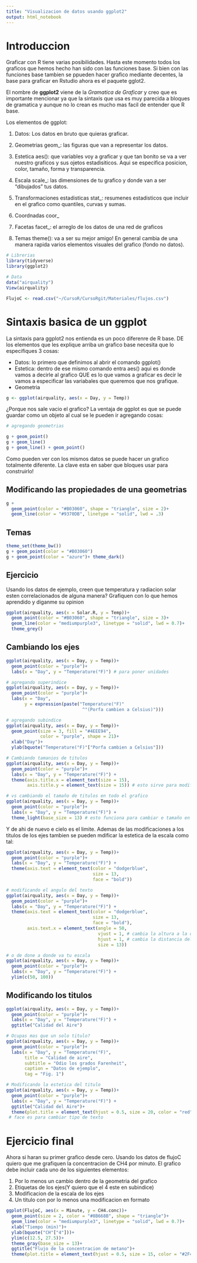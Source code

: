 ```yaml
---
title: "Visualizacion de datos usando ggplot2"
output: html_notebook
---
```


# Introduccion

Graficar con R tiene varias posibilidades. Hasta este momento todos los graficos que hemos hecho han sido con las funciones base. Si bien con las funciones base tambien se ppueden hacer grafico mediante decentes, la base para graficar en Rstudio ahora es el paquete gglot2.

El nombre de __ggplot2__ viene de la _Gramatica de Graficar_ y creo que es importante mencionar ya que la sintaxis que usa es muy parecida a bloques de gramatica y aunque no lo crean es mucho mas facil de entender que R base.

Los elementos de ggplot:

1. Datos: Los datos en bruto que quieras graficar.

2. Geometrias geom_: las figuras que van a representar los datos.

3. Estetica aes(): que variables voy a graficar y que tan bonito se va a ver nuestro graficos y sus ojetos estadisiticos. Aqui se especifica posicion, color, tamaño, forma y transparencia.

4. Escala scale_: las dimensiones de tu grafico y donde van a ser "dibujados" tus datos.

5. Transformaciones estadisticas stat_: resumenes estadisticos que incluir en el grafico como quantiles, curvas y sumas.

6. Coordnadas coor_

7. Facetas facet_: el arreglo de los datos de una red de graficos

8. Temas theme(): va a ser su mejor amigo! En general cambia de una manera rapida varios elementos visuales del grafico (fondo no datos).

```r
# Librerias
library(tidyverse)
library(ggplot2)

# Data
data("airquality")
View(airquality)

FlujoC <- read.csv("~/CursoR/CursoRgit/Materiales/flujos.csv")
```

# Sintaxis basica de un ggplot

La sintaxis para ggplot2 nos entienda es un poco diferenre de R base. DE los elementos que les explique arriba un grafico base necesita que lo especifiques 3 cosas:

* Datos: lo primero que definimos al abrir el comando ggplot()
* Estetica: dentro de ese mismo comando entra aes() aqui es donde vamos a decirle al grafico QUE es lo que vamos a graficar es decir le vamos a especificar las variabales que queremos que nos grafique.
* Geometria

```r
g <- ggplot(airquality, aes(x = Day, y = Temp))
```

¿Porque nos sale vacio el grafico?
La ventaja de ggplot es que se puede guardar como un objeto al cual se le pueden ir agregando cosas:

```r
# agregando geometrias

g + geom_point()
g + geom_line()
g + geom_line() + geom_point()

```

Como pueden ver con los mismos datos se puede hacer un grafico totalmente diferente. La clave esta en saber que bloques usar para construirlo!

## Modificando las propiedades de una geometrias

```r
g +
  geom_point(color = "#B03060", shape = "triangle", size = 2)+
  geom_line(color = "#9370DB", linetype = "solid", lwd = .3)

```

## Temas

```r
theme_set(theme_bw())
g + geom_point(color = "#B03060")
g + geom_point(color = "azure")+ theme_dark()
```

## Ejercicio

Usando los datos de ejemplo, creen que temperatura y radiacion solar esten correlacionados de alguna manera? Grafiquen con lo que hemos aprendido y diganme su opinion

```r
ggplot(airquality, aes(x = Solar.R, y = Temp))+
  geom_point(color = "#B03060", shape = "triangle", size = 3)+
  geom_line(color = "mediumpurple3", linetype = "solid", lwd = 0.7)+
  theme_grey()

```

## Cambiando los ejes

```r
ggplot(airquality, aes(x = Day, y = Temp))+
  geom_point(color = "purple")+
  labs(x = "Day", y = "Temperature(°F)") # para poner unidades

# agregando superindice
ggplot(airquality, aes(x = Day, y = Temp))+
  geom_point(color = "purple")+
  labs(x = "Day", 
       y = expression(paste("Temperature(°F)"
                             ^"(Porfa cambien a Celsius)")))

# agregando subindice
ggplot(airquality, aes(x = Day, y = Temp))+
  geom_point(size = 3, fill = "#4EEE94",
             color = "purple", shape = 21)+
  xlab("Day")+
  ylab(bquote("Temperature(°F)"["Porfa cambien a Celsius"]))

# Cambiando tamanios de titulos 
ggplot(airquality, aes(x = Day, y = Temp))+
  geom_point(color = "purple")+
  labs(x = "Day", y = "Temperature(°F)") +
  theme(axis.title.x = element_text(size = 15),
        axis.title.y = element_text(size = 15)) # esto sirve para modificar el tamaño de cada eje

# vs cambiando el tamaño de titulos en todo el grafico
ggplot(airquality, aes(x = Day, y = Temp))+
  geom_point(color = "purple")+
  labs(x = "Day", y = "Temperature(°F)") +
  theme_light(base_size = 13) # esto funciona para cambiar e tamaño en todo el grafico
```

Y de ahi de nuevo e cielo es el limite. Ademas de las modificaciones a los titulos de los ejes tambien se pueden mdificar la estetica de la escala como tal:

```r
ggplot(airquality, aes(x = Day, y = Temp))+
  geom_point(color = "purple")+
  labs(x = "Day", y = "Temperature(°F)") +
  theme(axis.text = element_text(color = "dodgerblue",
                                 size = 13,
                                 face = "bold"))

# modificando el angulo del texto
ggplot(airquality, aes(x = Day, y = Temp))+
  geom_point(color = "purple")+
  labs(x = "Day", y = "Temperature(°F)") +
  theme(axis.text = element_text(color = "dodgerblue",
                                 size = 13,
                                 face = "bold"),
        axis.text.x = element_text(angle = 50,
                                   vjust = 1, # cambia la altura a la que se colocan los numeros de la linea del eje vertical
                                   hjust = 1, # cambia la distancia del eje de manera horizontal
                                   size = 13))

# o de done a donde va tu escala
ggplot(airquality, aes(x = Day, y = Temp))+
  geom_point(color = "purple")+
  labs(x = "Day", y = "Temperature(°F)") +
  ylim(c(50, 100))

```

## Modificando los titulos

```r
ggplot(airquality, aes(x = Day, y = Temp))+
  geom_point(color = "purple")+
  labs(x = "Day", y = "Temperature(°F)") +
  ggtitle("Calidad del Aire")

# Ocupas mas que un solo titulo?
ggplot(airquality, aes(x = Day, y = Temp))+
  geom_point(color = "purple")+
  labs(x = "Day", y = "Temperature(°F)",
       title = "Calidad de aire",
       subtitle = "Odio los grados Farenheit",
       caption = "Datos de ejemplo",
       tag = "Fig. 1") 

# Modificando la estetica del titulo
ggplot(airquality, aes(x = Day, y = Temp))+
  geom_point(color = "purple")+
  labs(x = "Day", y = "Temperature(°F)") +
  ggtitle("Calidad del Aire")+
  theme(plot.title = element_text(hjust = 0.5, size = 20, color = "red", face = "bold"))
 # face es para cambiar tipo de texto
```

# Ejercicio final

Ahora si haran su primer grafico desde cero. Usando los datos de flujoC quiero que me grafiquen la concentracion de CH4 por minuto. El grafico debe incluir cada uno de los siguientes elementos:

1. Por lo menos un cambio dentro de la geometria del grafico
2. Etiquetas de los ejes(Y quiero que el 4 este en subindice)
3. Modificacion de la escala de los ejes
4. Un titulo con por lo menos una modificacion en formato

```r
ggplot(FlujoC, aes(x = Minute, y = CH4.conc))+
  geom_point(size = 2, color = "#8B668B", shape = "triangle")+
  geom_line(color = "mediumpurple3", linetype = "solid", lwd = 0.7)+
  xlab("Tiempo (min)")+
  ylab(bquote("CH"["4"]))+
  ylim(c(12.5, 27.5))+
  theme_gray(base_size = 13)+
  ggtitle("Flujo de la concentracion de metano")+
  theme(plot.title = element_text(hjust = 0.5, size = 15, color = "#2F4F4F", face = "bold"))


```

